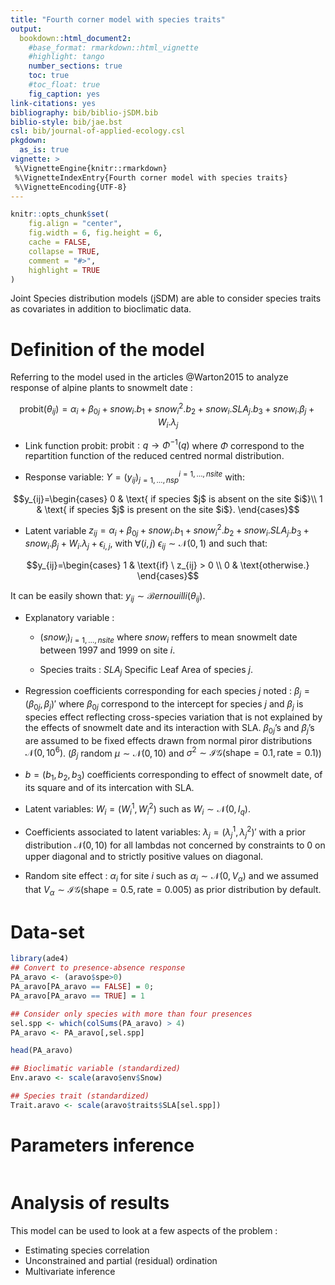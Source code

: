 ```yaml
---
title: "Fourth corner model with species traits"
output:
  bookdown::html_document2:
    #base_format: rmarkdown::html_vignette
    #highlight: tango
    number_sections: true
    toc: true
    #toc_float: true
    fig_caption: yes
link-citations: yes
bibliography: bib/biblio-jSDM.bib
biblio-style: bib/jae.bst
csl: bib/journal-of-applied-ecology.csl
pkgdown:
  as_is: true
vignette: >
 %\VignetteEngine{knitr::rmarkdown}
 %\VignetteIndexEntry{Fourth corner model with species traits}
 %\VignetteEncoding{UTF-8}
---
```


```r
knitr::opts_chunk$set(
	fig.align = "center",
	fig.width = 6, fig.height = 6,
	cache = FALSE,
	collapse = TRUE,
	comment = "#>",
	highlight = TRUE
)
```

Joint Species distribution models (jSDM) are able to consider species traits as covariates in addition to bioclimatic data. 

# Definition of the model 

Referring to the model used in the articles @Warton2015 to analyze response of alpine plants to snowmelt date : 

$$ \mathrm{probit}(\theta_{ij}) =\alpha_i + \beta_{0j} + snow_i.b_1+ snow_i^2.b_2 + snow_i.SLA_j.b_3 + snow_i.\beta_j + W_i.\lambda_j $$
     
- Link function probit: $\mathrm{probit}: q \rightarrow \Phi^{-1}(q)$ where $\Phi$ correspond to the repartition function of the reduced centred normal distribution.

- Response variable: $Y=(y_{ij})^{i=1,\ldots,nsite}_{j=1,\ldots,nsp}$ with:

$$y_{ij}=\begin{cases}
    0 & \text{ if species $j$ is absent on the site $i$}\\
    1 &  \text{ if species  $j$ is present on the site $i$}.
    \end{cases}$$
    
- Latent variable $z_{ij} = \alpha_i + \beta_{0j} + snow_i.b_1+ snow_i^2.b_2 + snow_i.SLA_j.b_3 + snow_i.\beta_j + W_i.\lambda_j + \epsilon_{i,j}$, with $\forall (i,j) \ \epsilon_{ij} \sim \mathcal{N}(0,1)$ and such that:

$$y_{ij}=\begin{cases}
    1 & \text{if} \ z_{ij} > 0 \\
    0 &  \text{otherwise.}
    \end{cases}$$
    
It can be easily shown that: $y_{ij} \sim \mathcal{B}ernouilli(\theta_{ij})$. 

- Explanatory variable : 
  * $(snow_i)_{i=1,\ldots,nsite}$ where $snow_i$ reffers to mean snowmelt date between 1997 and 1999 on site $i$.

  * Species traits : $SLA_j$ Specific Leaf Area of species $j$.

- Regression coefficients corresponding for each species $j$ noted : $\beta_j=(\beta_{0j},\beta_j)'$ where $\beta_{0j}$ correspond to the intercept for species $j$ and $\beta_j$ is species effect reflecting cross-species variation that is not explained by the effects of snowmelt date and its interaction with SLA. $\beta_{0j}$'s and $\beta_j$'s are assumed to be fixed effects drawn from normal piror distributions $\mathcal{N}(0,10^6)$. ($\beta_j$ random $\mu \sim \mathcal{N}(0,10)$ and $\sigma^2 \sim  \mathcal {IG}(\text{shape}=0.1, \text{rate}=0.1)$)

- $b = (b_1,b_2,b_3)$ coefficients corresponding to effect of snowmelt date, of its square and of its intercation with SLA. 

- Latent variables: $W_i=(W_i^1,W_i^2)$ such as $W_i \sim \mathcal{N}(0,I_q)$.

- Coefficients associated to latent variables: $\lambda_j=(\lambda_j^1,\lambda_j^2)'$ with a prior distribution $\mathcal{N}(0,10)$ for all lambdas not concerned by constraints to $0$ on upper diagonal and to strictly positive values on diagonal. 

- Random site effect : $\alpha_i$ for site $i$ such as $\alpha_i \sim \mathcal{N}(0,V_{\alpha})$ and we assumed that $V_{\alpha} \sim \mathcal {IG}(\text{shape}=0.5, \text{rate}=0.005)$ as prior distribution by default.

# Data-set

```r
library(ade4)
## Convert to presence-absence response
PA_aravo <- (aravo$spe>0) 
PA_aravo[PA_aravo == FALSE] = 0; 
PA_aravo[PA_aravo == TRUE] = 1

## Consider only species with more than four presences
sel.spp <- which(colSums(PA_aravo) > 4) 
PA_aravo <- PA_aravo[,sel.spp]

head(PA_aravo)

## Bioclimatic variable (standardized)
Env.aravo <- scale(aravo$env$Snow)

## Species trait (standardized)
Trait.aravo <- scale(aravo$traits$SLA[sel.spp])
```

# Parameters inference 
```r

```

# Analysis of results 

This model can be used to look at a few aspects of the problem :

- Estimating species correlation
- Unconstrained and partial (residual) ordination
- Multivariate inference 